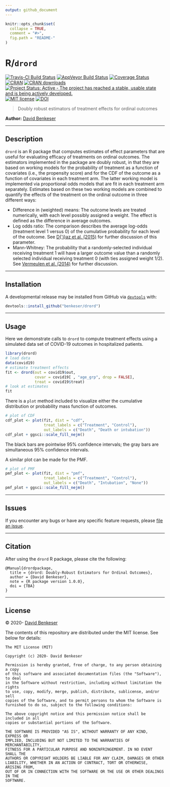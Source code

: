 ```yaml
---
output: github_document
---
```


```r
knitr::opts_chunk$set(
  collapse = TRUE,
  comment = "#>",
  fig.path = "README-"
)
```

# R/`drord`

[![Travis-CI Build Status](https://travis-ci.org/benkeser/drord.svg?branch=master)](https://travis-ci.org/benkeser/drord)
[![AppVeyor Build  Status](https://ci.appveyor.com/api/projects/status/github/benkeser/drord?branch=master&svg=true)](https://ci.appveyor.com/project/benkeser/drord)
[![Coverage Status](https://img.shields.io/codecov/c/github/benkeser/drord/master.svg)](https://codecov.io/github/benkeser/drord?branch=master)
[![CRAN](http://www.r-pkg.org/badges/version/drord)](http://www.r-pkg.org/pkg/drord)
[![CRAN downloads](https://cranlogs.r-pkg.org/badges/drord)](https://CRAN.R-project.org/package=drord)
[![Project Status: Active - The project has reached a stable, usable state and is being actively developed.](http://www.repostatus.org/badges/latest/active.svg)](http://www.repostatus.org/#active)
[![MIT license](http://img.shields.io/badge/license-MIT-brightgreen.svg)](http://opensource.org/licenses/MIT)
[![DOI](https://zenodo.org/badge/75324341.svg)](https://zenodo.org/badge/latestdoi/75324341)

> Doubly robust estimators of treatment effects for ordinal outcomes 

__Author:__ [David Benkeser](https://www.sph.emory.edu/faculty/profile/#!dbenkes)

---

## Description

`drord` is an R package that computes estimates of effect parameters that are 
useful for evaluating efficacy of treatments on ordinal outcomes. The estimators
implemented in the package are doubly robust, in that they are based on working
models for the probability of treatment as a function of covariates (i.e., the 
propensity score) and for the CDF of the outcome as a function of covariates in 
each treatment arm. The latter working model is implemented via proportional 
odds models that are fit in each treatment arm separately. Estimates based on 
these two working models are combined to quantify the effects of the treatment 
on the ordinal outcome in three different ways:

* Difference in (weighted) means: The outcome levels are treated numerically, with each level possibly assigned a weight. The effect is defined as the difference in average outcomes. 
* Log odds ratio: The comparison describes the average log-odds (treatment level 1 versus 0) of the cumulative probability for each level of the outcome. See [D{\'i}az et al. (2015)](https://doi.org/10.1111/biom.12450) for further discussion of this parameter. 
* Mann-Whitney: The probability that a randomly-selected individual 
receiving treatment 1 will have a larger outcome value than a randomly selected
individual receiving treatment 0 (with ties assigned weight 1/2). See [Vermeulen et al. (2014)](https://onlinelibrary.wiley.com/doi/abs/10.1002/sim.6386) for further discussion. 

---

## Installation

<!-- 
Install the current stable release from
[CRAN](https://cran.r-project.org/) via

```r
install.packages("drord")
``` 
-->

A developmental release may be installed from GitHub via
[`devtools`](https://www.rstudio.com/products/rpackages/devtools/) with:

```r
devtools::install_github("benkeser/drord")
```

---

## Usage

Here we demonstrate calls to `drord` to compute treatment effects using a 
simulated data set of COVID-19 outcomes in hospitalized patients. 

```r
library(drord)
# load data
data(covid19)
# estimate treatment effects
fit <- drord(out = covid19$out, 
             covar = covid19[ , "age_grp", drop = FALSE],
             treat = covid19$treat)
# look at estimates
fit
```

There is a `plot` method included to visualize either the cumulative distribution
or probability mass function of outcomes. 

```r
# plot of CDF
cdf_plot <- plot(fit, dist = "cdf", 
                 treat_labels = c("Treatment", "Control"),
                 out_labels = c("Death", "Death or intubation"))
cdf_plot + ggsci::scale_fill_nejm()
```

The black bars are pointwise 95\% confidence intervals; the gray bars are simultaneous 
95\% confidence intervals.

A similar plot can be made for the PMF. 

```r
# plot of PMF
pmf_plot <- plot(fit, dist = "pmf",
                 treat_labels = c("Treatment", "Control"),
                 out_labels = c("Death", "Intubation", "None"))
pmf_plot + ggsci::scale_fill_nejm()                 
```
---

## Issues

If you encounter any bugs or have any specific feature requests, please [file an
issue](https://github.com/benkeser/drord/issues).

---

## Citation

After using the `drord` R package, please cite the following:

    @Manual{drordpackage,
      title = {drord: Doubly-Robust Estimators for Ordinal Outcomes},
      author = {David Benkeser},
      note = {R package version 1.0.0},
      doi = {TBA}
    }

---

## License

&copy; 2020- [David Benkeser](https://www.sph.emory.edu/faculty/profile/#!dbenkes)

The contents of this repository are distributed under the MIT license. See
below for details:
```
The MIT License (MIT)

Copyright (c) 2020- David Benkeser

Permission is hereby granted, free of charge, to any person obtaining a copy
of this software and associated documentation files (the "Software"), to deal
in the Software without restriction, including without limitation the rights
to use, copy, modify, merge, publish, distribute, sublicense, and/or sell
copies of the Software, and to permit persons to whom the Software is
furnished to do so, subject to the following conditions:

The above copyright notice and this permission notice shall be included in all
copies or substantial portions of the Software.

THE SOFTWARE IS PROVIDED "AS IS", WITHOUT WARRANTY OF ANY KIND, EXPRESS OR
IMPLIED, INCLUDING BUT NOT LIMITED TO THE WARRANTIES OF MERCHANTABILITY,
FITNESS FOR A PARTICULAR PURPOSE AND NONINFRINGEMENT. IN NO EVENT SHALL THE
AUTHORS OR COPYRIGHT HOLDERS BE LIABLE FOR ANY CLAIM, DAMAGES OR OTHER
LIABILITY, WHETHER IN AN ACTION OF CONTRACT, TORT OR OTHERWISE, ARISING FROM,
OUT OF OR IN CONNECTION WITH THE SOFTWARE OR THE USE OR OTHER DEALINGS IN THE
SOFTWARE.
```
